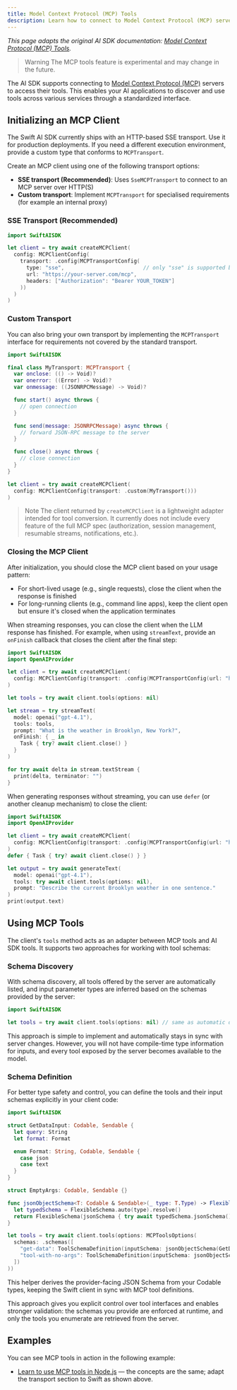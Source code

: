 ```yaml
---
title: Model Context Protocol (MCP) Tools
description: Learn how to connect to Model Context Protocol (MCP) servers and use their tools with AI SDK Core.
---
```


_This page adapts the original AI SDK documentation: [Model Context Protocol (MCP) Tools](https://ai-sdk.dev/docs/ai-sdk-core/mcp-tools)._ 

> Warning
> The MCP tools feature is experimental and may change in the future.

The AI SDK supports connecting to [Model Context Protocol (MCP)](https://modelcontextprotocol.io/) servers to access their tools.
This enables your AI applications to discover and use tools across various services through a standardized interface.

## Initializing an MCP Client

The Swift AI SDK currently ships with an HTTP-based SSE transport. Use it for production deployments. If you need a different execution environment, provide a custom type that conforms to `MCPTransport`.

Create an MCP client using one of the following transport options:

- **SSE transport (Recommended)**: Uses `SseMCPTransport` to connect to an MCP server over HTTP(S)
- **Custom transport**: Implement `MCPTransport` for specialised requirements (for example an internal proxy)

### SSE Transport (Recommended)

```swift
import SwiftAISDK

let client = try await createMCPClient(
  config: MCPClientConfig(
    transport: .config(MCPTransportConfig(
      type: "sse",                         // only "sse" is supported by the built-in factory
      url: "https://your-server.com/mcp",
      headers: ["Authorization": "Bearer YOUR_TOKEN"]
    ))
  )
)
```

### Custom Transport

You can also bring your own transport by implementing the `MCPTransport` interface for requirements not covered by the standard transport.

```swift
import SwiftAISDK

final class MyTransport: MCPTransport {
  var onclose: (() -> Void)?
  var onerror: ((Error) -> Void)?
  var onmessage: ((JSONRPCMessage) -> Void)?

  func start() async throws {
    // open connection
  }

  func send(message: JSONRPCMessage) async throws {
    // forward JSON-RPC message to the server
  }

  func close() async throws {
    // close connection
  }
}

let client = try await createMCPClient(
  config: MCPClientConfig(transport: .custom(MyTransport()))
)
```

> Note
> The client returned by `createMCPClient` is a lightweight adapter intended for tool conversion. It currently does not include every feature of the full MCP spec (authorization, session management, resumable streams, notifications, etc.).

### Closing the MCP Client

After initialization, you should close the MCP client based on your usage pattern:

- For short-lived usage (e.g., single requests), close the client when the response is finished
- For long-running clients (e.g., command line apps), keep the client open but ensure it's closed when the application terminates

When streaming responses, you can close the client when the LLM response has finished. For example, when using `streamText`, provide an `onFinish` callback that closes the client after the final step:

```swift
import SwiftAISDK
import OpenAIProvider

let client = try await createMCPClient(
  config: MCPClientConfig(transport: .config(MCPTransportConfig(url: "https://your-server.com/mcp")))
)

let tools = try await client.tools(options: nil)

let stream = try streamText(
  model: openai("gpt-4.1"),
  tools: tools,
  prompt: "What is the weather in Brooklyn, New York?",
  onFinish: { _ in
    Task { try? await client.close() }
  }
)

for try await delta in stream.textStream {
  print(delta, terminator: "")
}
```

When generating responses without streaming, you can use `defer` (or another cleanup mechanism) to close the client:

```swift
import SwiftAISDK
import OpenAIProvider

let client = try await createMCPClient(
  config: MCPClientConfig(transport: .config(MCPTransportConfig(url: "https://your-server.com/mcp")))
)
defer { Task { try? await client.close() } }

let output = try await generateText(
  model: openai("gpt-4.1"),
  tools: try await client.tools(options: nil),
  prompt: "Describe the current Brooklyn weather in one sentence."
)
print(output.text)
```

## Using MCP Tools

The client's `tools` method acts as an adapter between MCP tools and AI SDK tools. It supports two approaches for working with tool schemas:

### Schema Discovery

With schema discovery, all tools offered by the server are automatically listed, and input parameter types are inferred based on the schemas provided by the server:

```swift
import SwiftAISDK

let tools = try await client.tools(options: nil) // same as automatic discovery
```

This approach is simple to implement and automatically stays in sync with server changes. However, you will not have compile-time type information for inputs, and every tool exposed by the server becomes available to the model.

### Schema Definition

For better type safety and control, you can define the tools and their input schemas explicitly in your client code:

```swift
import SwiftAISDK

struct GetDataInput: Codable, Sendable {
  let query: String
  let format: Format

  enum Format: String, Codable, Sendable {
    case json
    case text
  }
}

struct EmptyArgs: Codable, Sendable {}

func jsonObjectSchema<T: Codable & Sendable>(_ type: T.Type) -> FlexibleSchema<[String: JSONValue]> {
  let typedSchema = FlexibleSchema.auto(type).resolve()
  return FlexibleSchema(jsonSchema { try await typedSchema.jsonSchema() })
}

let tools = try await client.tools(options: MCPToolsOptions(
  schemas: .schemas([
    "get-data": ToolSchemaDefinition(inputSchema: jsonObjectSchema(GetDataInput.self)),
    "tool-with-no-args": ToolSchemaDefinition(inputSchema: jsonObjectSchema(EmptyArgs.self))
  ])
))
```

This helper derives the provider-facing JSON Schema from your Codable types, keeping the Swift client in sync with MCP tool definitions.

This approach gives you explicit control over tool interfaces and enables stronger validation: the schemas you provide are enforced at runtime, and only the tools you enumerate are retrieved from the server.

## Examples

You can see MCP tools in action in the following example:

- [Learn to use MCP tools in Node.js](/cookbook/node/mcp-tools) — the concepts are the same; adapt the transport section to Swift as shown above.
